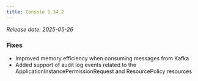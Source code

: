 ```yaml
---
title: Console 1.34.2
---
```


*Release date: 2025-05-26*

### Fixes

- Improved memory efficiency when consuming messages from Kafka
- Added support of audit log events related to the ApplicationInstancePermissionRequest and ResourcePolicy resources
